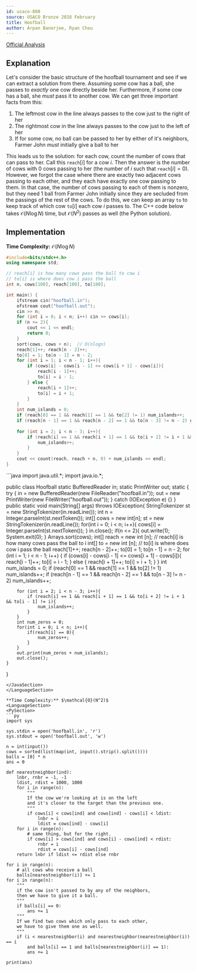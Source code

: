 ```yaml
---
id: usaco-808
source: USACO Bronze 2018 February
title: Hoofball
author: Arpan Banerjee, Ryan Chou
---
```


[Official Analysis](http://www.usaco.org/current/data/sol_hoofball_bronze_feb18.html)

## Explanation

Let's consider the basic structure of the hoofball tournament and see if we can extract a solution from there. Assuming some cow has a ball, she passes to *exactly* one cow directly beside her. Furthermore, if some cow has a ball, she *must* pass it to another cow. We can get three important facts from this:

1. The leftmost cow in the line always passes to the cow just to the right of her
2. The rightmost cow in the line always passes to the cow just to the left of her
3. If for some cow, no ball can be passed to her by either of it's neighbors, Farmer John *must* initially give a ball to her

This leads us to the solution: for each cow, count the number of cows that can pass to her. Call this $\texttt{reach}[i]$ for a cow $i$. Then the answer is the number of cows with $0$ cows passing to her (the number of $i$ such that $\texttt{reach}[i]=0$). However, we forgot the case where there are exactly two adjacent cows passing to each other, and they each have exactly one cow passing to them. In that case, the number of cows passing to each of them is nonzero, but they need $1$ ball from Farmer John initially since they are secluded from the passings of the rest of the cows. To do this, we can keep an array $\texttt{to}$ to keep track of which cow $\texttt{to}[i]$ each cow $i$ passes to. The C++ code below takes $\mathcal{O}(N\log{N})$ time, but $\mathcal{O}(N^2)$ passes as well (the Python solution). 

## Implementation

**Time Complexity:** $\mathcal{O}(N\log{N})$
<LanguageSection>
<CPPSection>
```cpp
#include<bits/stdc++.h>
using namespace std;

// reach[i] is how many cows pass the ball to cow i
// to[i] is where does cow i pass the ball
int n, cows[100], reach[100], to[100];

int main() {
	ifstream cin("hoofball.in");
	ofstream cout("hoofball.out");
	cin >> n;
	for (int i = 0; i < n; i++) cin >> cows[i];
	if (n <= 2){
		cout << 1 << endl;
		return 0;
	}
	sort(cows, cows + n);  // O(nlogn) 
	reach[1]++; reach[n - 2]++;
	to[0] = 1; to[n - 1] = n - 2;
	for (int i = 1; i < n - 1; i++){
		if (cows[i] - cows[i - 1] <= cows[i + 1] - cows[i]){
			reach[i - 1]++;
			to[i] = i - 1;
		} else {
			reach[i + 1]++;
			to[i] = i + 1;
		}
	}
	int num_islands = 0;
	if (reach[0] == 1 && reach[1] == 1 && to[2] != 1) num_islands++;
	if (reach[n - 1] == 1 && reach[n - 2] == 1 && to[n - 3] != n - 2) num_islands++;
	
	for (int i = 2; i < n - 3; i++){
		if (reach[i] == 1 && reach[i + 1] == 1 && to[i + 2] != i + 1 && to[i - 1] != i){
			num_islands++;
		}
	}
	cout << count(reach, reach + n, 0) + num_islands << endl;
}
```
</CPPSection>

<JavaSection>
```java
import java.util.*;
import java.io.*;

public class Hoofball
	static BufferedReader in;
	static PrintWriter out;
	static {
		try {
			in = new BufferedReader(new FileReader("hoofball.in"));
			out = new PrintWriter(new FileWriter("hoofball.out"));
		} catch (IOException e) {}
	}
	public static void main(String[] args) throws IOException{
		StringTokenizer st = new StringTokenizer(in.readLine());
		int n = Integer.parseInt(st.nextToken());
		int[] cows = new int[n];
		st = new StringTokenizer(in.readLine());
		for(int i = 0; i < n; i++){
			cows[i] = Integer.parseInt(st.nextToken());
		}
		in.close();
		if(n <= 2){
			out.write(1);
			System.exit(0);
		}
		Arrays.sort(cows);
		int[] reach = new int [n]; // reach[i] is how many cows pass the ball to i
		int[] to = new int [n]; // to[i] is where does cow i pass the ball
		reach[1]++; reach[n - 2]++;
		to[0] = 1; to[n - 1] = n - 2;
		for (int i = 1; i < n - 1; i++) {
			if (cows[i] - cows[i - 1] <= cows[i + 1] - cows[i]){
				reach[i - 1]++;
				to[i] = i - 1;
			} else {
				reach[i + 1]++;
				to[i] = i + 1;
			}
		}
		int num_islands = 0;
		if (reach[0] == 1 && reach[1] == 1 && to[2] != 1) num_islands++;
		if (reach[n - 1] == 1 && reach[n - 2] == 1 && to[n - 3] != n - 2) num_islands++;
		
		for (int i = 2; i < n - 3; i++){
			if (reach[i] == 1 && reach[i + 1] == 1 && to[i + 2] != i + 1 && to[i - 1] != i){
				num_islands++;
			}
		}
		int num_zeros = 0;
		for(int i = 0; i < n; i++){
			if(reach[i] == 0){
				num_zeros++;
			}
		}
		out.print(num_zeros + num_islands);
		out.close();
	}
}
```
</JavaSection>
</LanguageSection>

**Time Complexity:** $\mathcal{O}(N^2)$
<LanguageSection>
<PySection> 
```py
import sys

sys.stdin = open('hoofball.in', 'r')
sys.stdout = open('hoofball.out', 'w')

n = int(input())
cows = sorted(list(map(int, input().strip().split())))
balls = [0] * n
ans = 0

def nearestneighbor(ind):
	lnbr, rnbr = -1, -1
	ldist, rdist = 1000, 1000
	for i in range(n):
		"""
		If the cow we're looking at is on the left
		and it's closer to the target than the previous one.
		"""
		if cows[i] < cows[ind] and cows[ind] - cows[i] < ldist:
			lnbr = i
			ldist = cows[ind] - cows[i]
	for i in range(n):
		# same thing, but for the right.
		if cows[i] > cows[ind] and cows[i] - cows[ind] < rdist:
			rnbr = i
			rdist = cows[i] - cows[ind]
	return lnbr if ldist <= rdist else rnbr
    
for i in range(n):
	# all cows who receive a ball
	balls[nearestneighbor(i)] += 1
for i in range(n):
	"""
	if the cow isn't passed to by any of the neighbors,
	then we have to give it a ball.
	"""
	if balls[i] == 0:
		ans += 1
	"""
	If we find two cows which only pass to each other,
	we have to give them one as well.
	"""
	if (i < nearestneighbor(i) and nearestneighbor(nearestneighbor(i)) == i
		and balls[i] == 1 and balls[nearestneighbor(i)] == 1):
		ans += 1
    
print(ans)
```
</PySection>
</LanguageSection>
